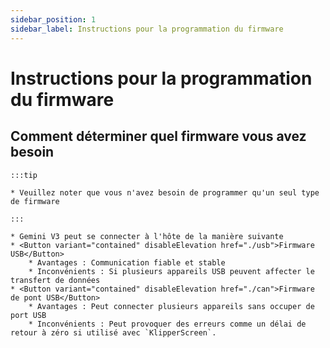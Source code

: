 ```yaml
---
sidebar_position: 1
sidebar_label: Instructions pour la programmation du firmware
---
```








# Instructions pour la programmation du firmware

## Comment déterminer quel firmware vous avez besoin

    :::tip

    * Veuillez noter que vous n'avez besoin de programmer qu'un seul type de firmware

    :::
    
    * Gemini V3 peut se connecter à l'hôte de la manière suivante
    * <Button variant="contained" disableElevation href="./usb">Firmware USB</Button>
        * Avantages : Communication fiable et stable
        * Inconvénients : Si plusieurs appareils USB peuvent affecter le transfert de données
    * <Button variant="contained" disableElevation href="./can">Firmware de pont USB</Button>
        * Avantages : Peut connecter plusieurs appareils sans occuper de port USB
        * Inconvénients : Peut provoquer des erreurs comme un délai de retour à zéro si utilisé avec `KlipperScreen`.
